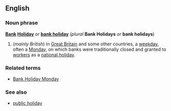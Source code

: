 ==English==
===Noun phrase===
'''[[Bank]] [[Holiday]]''' ''or'' '''[[bank holiday]]''' (''plural'' '''Bank Holidays''' ''or'' '''bank holidays''')

#(''mainly British'') In [[Great Britain]] and some other countries, a [[weekday]], often a [[Monday]], on which banks were traditionally closed and granted to [[worker]]s as a [[national holiday]].

===Related terms===
*[[Bank Holiday Monday]]

===See also===
*[[public holiday]]